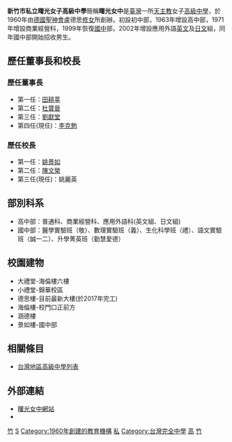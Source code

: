 {{Infobox School
|name           = 新竹市私立曙光女子高級中學
|other_name     = Shu-Guang Girls' Senior High School
|image          = [[File:Logo_曙光女中.jpg|File:Logo 曙光女中.jpg]]
|motto          = 崇真篤愛
|established    = 1960年
|type           = 私立[[綜合高中|綜合高中]]
|district       = {{ROC-TWN}}[[新竹市|新竹市]]
|grades         =國一至高三
|principal      = 姚麗英
|address       = 臺灣[[新竹市|新竹市]][[東區_(新竹市)|東區]]北大路61號
|website        = http://www.sggs.hc.edu.tw/
}}

'''新竹市私立曙光女子高級中學'''簡稱'''曙光女中'''是[[臺灣|臺灣]]一所[[天主教|天主教]]女子[[高級中學|高級中學]]，於1960年由[[德國|德國]][[聖神會|聖神會]]盧德思[[修女|修女]]所創辦。初設初中部，1963年增設高中部，1971年增設商業經營科，1999年恢復[[國中|國中]]部，2002年增設應用外語[[英文|英文]]及[[日文|日文]]組，同年國中部開始招收男生。

==歷任董事長和校長==
=== 歷任董事長 ===
*第一任：[[田耕莘|田耕莘]]
*第二任：[[杜寶晉|杜寶晉]]
*第三任：[[劉獻堂|劉獻堂]]
*第四任(現任)：[[李克勉|李克勉]]

=== 歷任校長 ===
*第一任：[[姚景如|姚景如]]
*第二任：[[陳文榮|陳文榮]]
*第三任(現任)：姚麗英

==部別科系==
*高中部：普通科、商業經營科、應用外語科(英文組、日文組)
*國中部：醫學實驗班（敬）、數理實驗班（義）、生化科學班（禮）、語文實驗班（誠一二）、升學菁英班（勤慧愛德）

==校園建物==
*大禮堂-海倫樓六樓
*小禮堂-錦華校區
*德思樓-目前最新大樓(於2017年完工)
*海倫樓-校門口正前方
*涵德樓
*景如樓-國中部

==相關條目==
*[[台灣地區高級中學列表|台灣地區高級中學列表]]

==外部連結==
*[http://www.sggs.hc.edu.tw/sggsnew/news.php 曙光女中網站] {{Wayback|url=http://www.sggs.hc.edu.tw/sggsnew/news.php |date=20200810055138 }}{{zh-tw}}
*{{facebook|SGGSHS/}}

{{新竹縣高級中等學校}}
{{台灣天主教會學校}}

[[Category:台灣天主教會學校|竹]]
[[Category:新竹市高級中等學校|S]]
[[Category:1960年創建的教育機構|Category:1960年創建的教育機構]]
[[Category:台灣女子學校|私]]
[[Category:台灣完全中學|Category:台灣完全中學]]
[[Category:新竹市東區學校|高]]
[[Category:臺灣私立普通型高級中等學校|竹]]